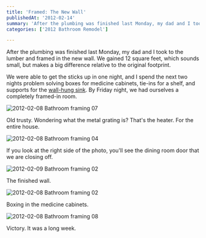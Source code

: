 ```yaml
---
title: 'Framed: The New Wall'
publishedAt: '2012-02-14'
summary: 'After the plumbing was finished last Monday, my dad and I took to the lumber and framed in the new wall. We gained 12 square feet, which sounds small, but makes a big difference relative to the origin...'
categories: ['2012 Bathroom Remodel']

---
```


After the plumbing was finished last Monday, my dad and I took to the lumber and framed in the new wall. We gained 12 square feet, which sounds small, but makes a big difference relative to the original footprint.

We were able to get the sticks up in one night, and I spend the next two nights problem solving boxes for medicine cabinets, tie-ins for a shelf, and supports for the [wall-hung sink](/blog/heavier-iron-the-cast-iron-sink/). By Friday night, we had ourselves a completely framed-in room.

<Image src="/images/blog/framed-the-new-wall/13922976955_a782c4c1bb_z.jpg" alt="2012-02-08 Bathroom framing 07" width={800} height={600} />

Old trusty. Wondering what the metal grating is? That's the heater. For the entire house.

<Image src="/images/blog/framed-the-new-wall/13899862576_75a281af60_z.jpg" alt="2012-02-08 Bathroom framing 04" width={800} height={600} />

If you look at the right side of the photo, you'll see the dining room door that we are closing off.

<Image src="/images/blog/framed-the-new-wall/13923047893_4c30753b2c_z.jpg" alt="2012-02-09 Bathroom framing 02" width={800} height={600} />

The finished wall.

<Image src="/images/blog/framed-the-new-wall/13923032693_9cd96189d2_z.jpg" alt="2012-02-08 Bathroom framing 02" width={800} height={600} />

Boxing in the medicine cabinets.

<Image src="/images/blog/framed-the-new-wall/13899853411_88ee9f6838_z.jpg" alt="2012-02-08 Bathroom framing 08" width={800} height={600} />

Victory. It was a long week.
